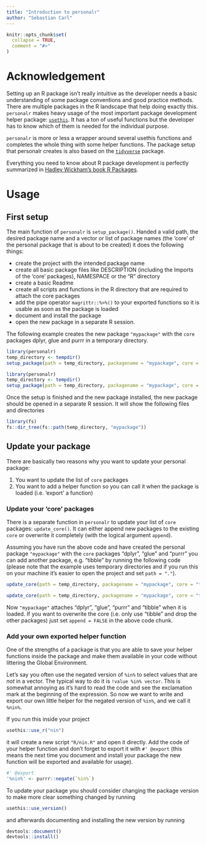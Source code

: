 ```yaml
---
title: "Introduction to personalr"
author: "Sebastian Carl"
---
```


```r
knitr::opts_chunk$set(
  collapse = TRUE,
  comment = "#>"
)
```

# Acknowledgement

Setting up an R package isn't really intuitive as the developer needs a basic understanding of some package conventions and good practice methods. There are multiple packages in the R landscape that help doing exactly this. `personalr` makes heavy usage of the most important package development helper package: [`usethis`](https://usethis.r-lib.org/). It has a ton of useful functions but the developer has to know which of them is needed for the individual purpose. 

`personalr` is more or less a wrapper around several usethis functions and completes the whole thing with some helper functions. The package setup that personalr creates is also based on the [`tidyverse`](https://tidyverse.tidyverse.org/) package.

Everything you need to know about R package development is perfectly summarized in [Hadley Wickham's book R Packages](https://r-pkgs.org/).

# Usage

## First setup

The main function of `personalr` is `setup_package()`. Handed a valid path, the desired package name and a vector or list of package names (the 'core' of the personal package that is about to be created) it does the following things:

- create the project with the intended package name
- create all basic package files like DESCRIPTION (including the Imports of the 'core' packages), NAMESPACE or the "R" directory
- create a basic Readme
- create all scripts and functions in the R directory that are required to attach the core packages
- add the pipe operator `magrittr::%>%()` to your exported functions so it is usable as soon as the package is loaded
- document and install the package
- open the new package in a separate R session.

The following example creates the new package `"mypackage"` with the `core` packages dplyr, glue and purrr in a temporary directory.

```r
library(personalr)
temp_directory <- tempdir()
setup_package(path = temp_directory, packagename = "mypackage", core = c("dplyr", "glue", "purrr"))
```

```r
library(personalr)
temp_directory <- tempdir()
setup_package(path = temp_directory, packagename = "mypackage", core = c("dplyr", "glue", "purrr"))
```

Once the setup is finished and the new package installed, the new package should be opened in a separate R session. It will show the following files and directories

```r
library(fs)
fs::dir_tree(fs::path(temp_directory, "mypackage"))
```

## Update your package

There are basically two reasons why you want to update your personal package:

1. You want to update the list of `core` packages
1. You want to add a helper function so you can call it when the package is loaded (i.e. 'export' a function)

### Update your 'core' packages

There is a separate function in `personalr` to update your list of `core` packages: `update_core()`. It can either append new packages to the existing `core` or overwrite it completely (with the logical argument `append`). 

Assuming you have run the above code and have created the personal package `"mypackage"` with the `core` packages "dplyr", "glue" and "purrr" you can add another package, e.g. "tibble" by running the following code (please note that the example uses temporary directories and if you run this on your machine it's easier to open the project and set `path = "."`).

```r
update_core(path = temp_directory, packagename = "mypackage", core = "tibble", append = TRUE)
```

```r
update_core(path = temp_directory, packagename = "mypackage", core = "tibble", append = TRUE)
```

Now `"mypackage"` attaches "dplyr", "glue", "purrr" and "tibble" when it is loaded. If you want to overwrite the core (i.e. only use "tibble" and drop the other packages) just set `append = FALSE` in the above code chunk.

### Add your own exported helper function

One of the strengths of a package is that you are able to save your helper functions inside the package and make them available in your code without littering the Global Environment. 

Let's say you often use the negated version of `%in%` to select values that are *not* in a vector. The typical way to do it is `!value %in% vector`. This is somewhat annoying as it's hard to read the code and see the exclamation mark at the beginning of the expression. So now we want to write and export our own little helper for the negated version of `%in%`, and we call it `%nin%`.

If you run this inside your project

```r
usethis::use_r("nin")
```

it will create a new script `"R/nin.R"` and open it directly. Add the code of your helper function and don't forget to export it with `#' @export` (this means the next time you document and install your package the new function will be exported and available for usage).

```r
#' @export
'%nin%' <- purrr::negate(`%in%`)
```

To update your package you should consider changing the package version to make more clear something changed by running

```r
usethis::use_version()
```

and afterwards documenting and installing the new version by running

```r
devtools::document()
devtools::install()
```

